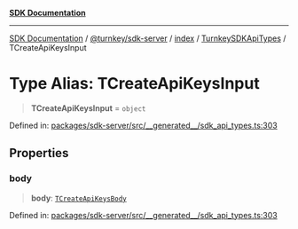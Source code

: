 [**SDK Documentation**](../../../../../../README.mdx)

***

[SDK Documentation](../../../../../../packages.mdx) / [@turnkey/sdk-server](../../../../README.mdx) / [index](../../../README.mdx) / [TurnkeySDKApiTypes](../README.mdx) / TCreateApiKeysInput

# Type Alias: TCreateApiKeysInput

> **TCreateApiKeysInput** = `object`

Defined in: [packages/sdk-server/src/\_\_generated\_\_/sdk\_api\_types.ts:303](https://github.com/tkhq/sdk/blob/fd49bfe86475c8603b3eb385aa101efa36fa32fc/packages/sdk-server/src/__generated__/sdk_api_types.ts#L303)

## Properties

### body

> **body**: [`TCreateApiKeysBody`](TCreateApiKeysBody.mdx)

Defined in: [packages/sdk-server/src/\_\_generated\_\_/sdk\_api\_types.ts:303](https://github.com/tkhq/sdk/blob/fd49bfe86475c8603b3eb385aa101efa36fa32fc/packages/sdk-server/src/__generated__/sdk_api_types.ts#L303)
